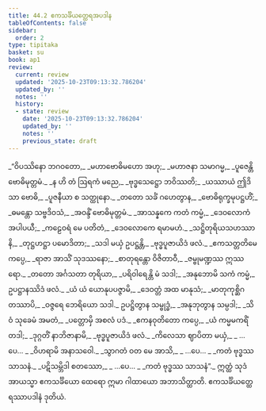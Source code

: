 ```yaml
---
title: 44.2 ဧကသင်္ခိယတ္ထေရအပဒါန
tableOfContents: false
sidebar:
  order: 2
type: tipitaka
basket: su
book: ap1
review:
  current: review
  updated: '2025-10-23T09:13:32.786204'
  updated_by: ''
  notes: ''
  history:
  - state: review
    date: '2025-10-23T09:13:32.786204'
    updated_by: ''
    notes: ''
    previous_state: draft
---
```



<ReviewStatus review={frontmatter.review} showDetails={true} />

<HypothesisAnnotation frontmatter={frontmatter} />

<DynamicBreadcrumb />

<Division number="13" book="ap1" e="ch" v="20" p="430">

<Paragraph number="5678" type="verses" book="ap1">
_“ဝိပဿိနော ဘဂဝတော,_  
_မဟာဗောဓိမဟော အဟု;_  
_မဟာဇနာ သမာဂမ္မ,_  
_ပူဇေန္တိ ဗောဓိမုတ္တမံ._  

</Paragraph>

</Division>
<Division number="14" book="ap1" e="ch" v="20" p="430">

<Paragraph number="5679" type="verses" book="ap1">
_န ဟိ တံ ဩရကံ မညေ,_  
_ဗုဒ္ဓသေဋ္ဌော ဘဝိဿတိ;_  
_ယဿာယံ ဤဒိသာ ဗောဓိ,_  
_ပူဇနီယာ စ သတ္ထုနော._  

</Paragraph>

</Division>
<Division number="15" book="ap1" e="ch" v="20" p="430">

<Paragraph number="5680" type="verses" book="ap1">
_တတော သင်္ခံ ဂဟေတွာန,_  
_ဗောဓိရုက္ခမုပဋ္ဌဟိံ;_  
_ဓမန္တော သဗ္ဗဒိဝသံ,_  
_အဝန္ဒိံ ဗောဓိမုတ္တမံ._  

</Paragraph>

</Division>
<Division number="16" book="ap1" e="ch" v="20" p="430">

<Paragraph number="5681" type="verses" book="ap1">
_အာသန္နကေ ကတံ ကမ္မံ,_  
_ဒေဝလောကံ အပါပယီ;_  
_ကဠေဝရံ မေ ပတိတံ,_  
_ဒေဝလောကေ ရမာမဟံ._  

</Paragraph>

</Division>
<Division number="17" book="ap1" e="ch" v="20" p="430">

<Paragraph number="5682" type="verses" book="ap1">
_သဋ္ဌိတုရိယသဟဿာနိ,_  
_တုဋ္ဌဟဋ္ဌာ ပမောဒိတာ;_  
_သဒါ မယှံ ဥပဋ္ဌန္တိ,_  
_ဗုဒ္ဓပူဇာယိဒံ ဖလံ._  

</Paragraph>

</Division>
<Division number="18" book="ap1" e="ch" v="20" p="430">

<Paragraph number="5683" type="verses" book="ap1">
_ဧကသတ္တတိမေ ကပ္ပေ,_  
_ရာဇာ အာသိံ သုဒဿနော;_  
_စာတုရန္တော ဝိဇိတာဝီ,_  
_ဇမ္ဗုမဏ္ဍဿ ဣဿရော._  

</Paragraph>

</Division>
<Division number="19" book="ap1" e="ch" v="20" p="430">

<Paragraph number="5684" type="verses" book="ap1">
_တတော အင်္ဂသတာ တုရိယာ,_  
_ပရိဝါရေန္တိ မံ သဒါ;_  
_အနုဘောမိ သကံ ကမ္မံ,_  
ဥပဋ္ဌာနဿိဒံ ဖလံ._  

</Paragraph>

</Division>
<Division number="20" book="ap1" e="ch" v="20" p="430">

<Paragraph number="5685" type="verses" book="ap1">
_ယံ ယံ ယောနုပပဇ္ဇာမိ,_  
_ဒေဝတ္တံ အထ မာနုသံ;_  
_မာတုကုစ္ဆိဂတဿာပိ,_  
_ဝဇ္ဇရေ ဘေရိယော သဒါ._  

</Paragraph>

</Division>
<Division number="21" book="ap1" e="ch" v="20" p="430">

<Paragraph number="5686" type="verses" book="ap1">
ဥပဋ္ဌိတွာန သမ္ဗုဒ္ဓံ,_  
_အနုဘုတွာန သမ္ပဒါ;_  
_သိဝံ သုခေမံ အမတံ,_  
_ပတ္တောမှိ အစလံ ပဒံ._  

</Paragraph>

</Division>
<Division number="22" book="ap1" e="ch" v="20" p="430">

<Paragraph number="5687" type="verses" book="ap1">
_ဧကနဝုတိတော ကပ္ပေ,_  
_ယံ ကမ္မမကရိံ တဒါ;_  
_ဒုဂ္ဂတိံ နာဘိဇာနာမိ,_  
_ဗုဒ္ဓပူဇာယိဒံ ဖလံ._  

</Paragraph>

</Division>
<Division number="23" book="ap1" e="ch" v="20" p="430">

<Paragraph number="5688" type="verses" book="ap1">
_ကိလေသာ ဈာပိတာ မယှံ,_  
_ …ပေ… _  
_ဝိဟရာမိ အနာသဝေါ._  

</Paragraph>

</Division>
<Division number="24" book="ap1" e="ch" v="20" p="431">

<Paragraph number="5689" type="verses" book="ap1">
_သွာဂတံ ဝတ မေ အာသိ,_  
_ …ပေ… _  
_ကတံ ဗုဒ္ဓဿ သာသနံ._  

</Paragraph>

</Division>
<Division number="25" book="ap1" e="ch" v="20" p="431">

<Paragraph number="5690" type="verses" book="ap1">
_ပဋိသမ္ဘိဒါ စတဿော,_  
_ …ပေ… _  
_ကတံ ဗုဒ္ဓဿ သာသနံ”._  

</Paragraph>

<Paragraph number="5691" book="ap1">
ဣတ္ထံ သုဒံ အာယသ္မာ ဧကသင်္ခိယော ထေရော ဣမာ ဂါထာယော အဘာသိတ္ထာတိ.

</Paragraph>
</Division>

<Paragraph number="5692" type="center" book="ap1">
ဧကသင်္ခိယတ္ထေရဿာပဒါနံ ဒုတိယံ.
</Paragraph>